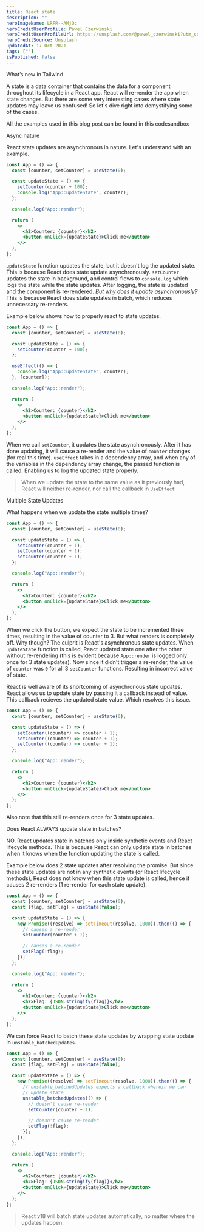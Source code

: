 ```yaml
---
title: React state
description: ""
heroImageName: LRFR--AMjQc
heroCreditUserProfile: Pawel Czerwinski
heroCreditUserProfileUrl: https://unsplash.com/@pawel_czerwinski?utm_source=unsplash&utm_medium=referral&utm_content=creditCopyText
heroCreditSource: Unsplash
updatedAt: 17 Oct 2021
tags: [""]
isPublished: false
---
```


<SectionHeading>What’s new in Tailwind</SectionHeading>

A state is a data container that contains the data for a component throughout its lifecycle in a React app. React will re-render the app when state changes. But there are some very interesting cases where state updates may leave us confused! So let's dive right into demystifying some of the cases.

All the examples used in this blog post can be found in this codesandbox

<SectionHeading>Async nature</SectionHeading>

React state updates are asynchronous in nature. Let's understand with an example.

```jsx cbSlug=r2nkd
const App = () => {
  const [counter, setCounter] = useState(0);

  const updateState = () => {
    setCounter(counter + 100);
    console.log("App::updateState", counter);
  };

  console.log("App::render");

  return (
    <>
      <h2>Counter: {counter}</h2>
      <button onClick={updateState}>Click me</button>
    </>
  );
};
```

`updateState` function updates the state, but it doesn't log the updated state. This is because React does state update asynchronously. `setCounter` updates the state in background, and control flows to `console.log` which logs the state while the state updates. After logging, the state is updated and the component is re-rendered. _But why does it update asynchronously?_ This is because React does state updates in batch, which reduces unnecessary re-renders.

Example below shows how to properly react to state updates.

```jsx cbSlug=bqpqg
const App = () => {
  const [counter, setCounter] = useState(0);

  const updateState = () => {
    setCounter(counter + 100);
  };

  useEffect(() => {
    console.log("App::updateState", counter);
  }, [counter]);

  console.log("App::render");

  return (
    <>
      <h2>Counter: {counter}</h2>
      <button onClick={updateState}>Click me</button>
    </>
  );
};
```

When we call `setCounter`, it updates the state asynchronously. After it has done updating, it will cause a re-render and the value of `counter` changes (for real this time). `useEffect` takes in a dependency array, and when any of the variables in the dependency array change, the passed function is called. Enabling us to log the updated state properly.

<Blockquote type="info">
  When we update the state to the same value as it previously had, React will neither re-render, nor call the callback in <code>UseEffect</code>

</Blockquote>

<SectionHeading>Multiple State Updates</SectionHeading>

What happens when we update the state multiple times?

```jsx cbSlug=12f2l
const App = () => {
  const [counter, setCounter] = useState(0);

  const updateState = () => {
    setCounter(counter + 1);
    setCounter(counter + 1);
    setCounter(counter + 1);
  };

  console.log("App::render");

  return (
    <>
      <h2>Counter: {counter}</h2>
      <button onClick={updateState}>Click me</button>
    </>
  );
};
```

When we click the button, we expect the state to be incremented three times, resulting in the value of counter to 3. But what renders is completely off. Why though? The culprit is React's asynchronous state updates. When `updateState` function is called, React updated state one after the other without re-rendering (this is evident because `App::render` is logged only once for 3 state updates). Now since it didn't trigger a re-render, the value of `counter` was `0` for all 3 `setCounter` functions. Resulting in incorrect value of state.

React is well aware of its shortcoming of asynchronous state updates. React allows us to update state by passing it a callback instead of value. This callback recieves the updated state value. Which resolves this issue.

```jsx cbSlug=s9edv
const App = () => {
  const [counter, setCounter] = useState(0);

  const updateState = () => {
    setCounter((counter) => counter + 1);
    setCounter((counter) => counter + 1);
    setCounter((counter) => counter + 1);
  };

  console.log("App::render");

  return (
    <>
      <h2>Counter: {counter}</h2>
      <button onClick={updateState}>Click me</button>
    </>
  );
};
```

Also note that this still re-renders once for 3 state updates.

<SectionHeading>Does React ALWAYS update state in batches?</SectionHeading>

NO. React updates state in batches only inside synthetic events and React lifecycle methods. This is because React can only update state in batches when it knows when the function updating the state is called.

Example below does 2 state updates after resolving the promise. But since these state updates are not in any synthetic events (or React lifecycle methods), React does not know when this state update is called, hence it causes 2 re-renders (1 re-render for each state update).

```jsx cbSlug=vldk1
const App = () => {
  const [counter, setCounter] = useState(0);
  const [flag, setFlag] = useState(false);

  const updateState = () => {
    new Promise((resolve) => setTimeout(resolve, 1000)).then(() => {
      // causes a re-render
      setCounter(counter + 1);

      // causes a re-render
      setFlag(!flag);
    });
  };

  console.log("App::render");

  return (
    <>
      <h2>Counter: {counter}</h2>
      <h2>Flag: {JSON.stringify(flag)}</h2>
      <button onClick={updateState}>Click me</button>
    </>
  );
};
```

We can force React to batch these state updates by wrapping state update in `unstable_batchedUpdates`.

```jsx cbSlug=jt4wu
const App = () => {
  const [counter, setCounter] = useState(0);
  const [flag, setFlag] = useState(false);

  const updateState = () => {
    new Promise((resolve) => setTimeout(resolve, 1000)).then(() => {
      // unstable_batchedUpdates expects a callback wherein we can
      // update state
      unstable_batchedUpdates(() => {
        // doesn't cause re-render
        setCounter(counter + 1);

        // doesn't cause re-render
        setFlag(!flag);
      });
    });
  };

  console.log("App::render");

  return (
    <>
      <h2>Counter: {counter}</h2>
      <h2>Flag: {JSON.stringify(flag)}</h2>
      <button onClick={updateState}>Click me</button>
    </>
  );
};
```

> React v18 will batch state updates automatically, no matter where the updates happen.
